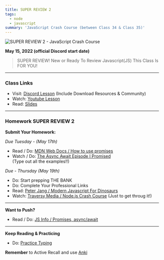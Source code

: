 ```yaml
---
title: SUPER REVIEW 2
tags:
  - node
  - javascript
summary: 'JavaScript Crash Course (between Class 34 & Class 35)'
---
```


![SUPER REVIEW 2 - JavaScript Crash Course](https://cdn.hashnode.com/res/hashnode/image/upload/v1676713182389/dYGkmhMYW.png?auto=compress)

**May 15, 2022 (official Discord start date)**

> SUPER REVIEW! New or Ready To Review Javascript(JS) This Class Is FOR YOU!

<hr />

### Class Links

- Visit: [Discord Lesson](https://discord.com/channels/735923219315425401/738891289071714388/975440415929036800) (Include Download Resources & Community)
- Watch: [Youtube Lesson](https://youtu.be/1sRJYuaqoiI)
- Read: [Slides](https://slides.com/leonnoel/js-super-review)

<hr />

### Homework SUPER REVIEW 2

**Submit Your Homework:**

_Due Tuesday - (May 17th)_

- Read / Do: [MDN Web Docs / How to use promises](https://developer.mozilla.org/en-US/docs/Learn/JavaScript/Asynchronous/Async_await)
- Watch / Do: [The Async Await Episode I Promised](https://youtu.be/vn3tm0quoqE) <br /> (Type out all the examples!!)

_Due - Thursday (May 19th)_

- Do: Start prepping THE BANK
- Do: Complete Your Professional Links
- Read: [Peter Jang / Modern Javascript For Dinosaurs](https://medium.com/the-node-js-collection/modern-javascript-explained-for-dinosaurs-f695e9747b70)
- Watch: [Traversy Media / Node.js Crash Course](https://youtu.be/fBNz5xF-Kx4) (Just to get throug it!)

<hr />

**Want to Push?**

- Read / Do: [JS Info / Promises, async/await](https://javascript.info/async)

<hr />

**Keep Reading & Practicing**

- Do: [Practice Typing](https://www.keybr.com/)

**Remember** to Active Recall and use [Anki](https://apps.ankiweb.net/)

